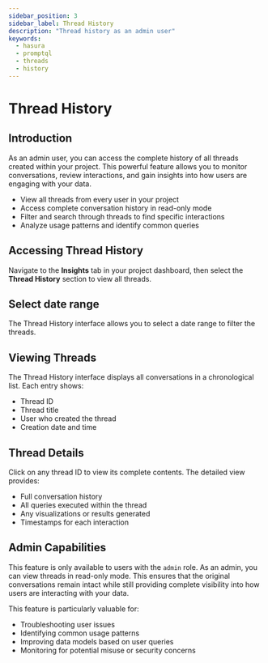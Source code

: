 ```yaml
---
sidebar_position: 3
sidebar_label: Thread History
description: "Thread history as an admin user"
keywords:
  - hasura
  - promptql
  - threads
  - history
---
```



# Thread History

## Introduction

As an admin user, you can access the complete history of all threads created within your project. This powerful feature
allows you to monitor conversations, review interactions, and gain insights into how users are engaging with your data.

- View all threads from every user in your project
- Access complete conversation history in read-only mode
- Filter and search through threads to find specific interactions
- Analyze usage patterns and identify common queries

## Accessing Thread History

Navigate to the **Insights** tab in your project dashboard, then select the **Thread History** section to view all
threads.

<Thumbnail src="/img/get-started/thread-history-1.png" alt="Thread History Location" />

## Select date range

The Thread History interface allows you to select a date range to filter the threads.

<Thumbnail src="/img/get-started/thread-history-2.png" alt="Thread History List" />

## Viewing Threads

The Thread History interface displays all conversations in a chronological list. Each entry shows:

- Thread ID
- Thread title
- User who created the thread
- Creation date and time

<Thumbnail src="/img/get-started/thread-history-3.png" alt="Thread History List" />

## Thread Details

Click on any thread ID to view its complete contents. The detailed view provides:

- Full conversation history
- All queries executed within the thread
- Any visualizations or results generated
- Timestamps for each interaction

<Thumbnail src="/img/get-started/thread-history-4.png" alt="Thread History Detail View" />

## Admin Capabilities

This feature is only available to users with the `admin` role. As an admin, you can view threads in read-only mode. This
ensures that the original conversations remain intact while still providing complete visibility into how users are
interacting with your data.

This feature is particularly valuable for:

- Troubleshooting user issues
- Identifying common usage patterns
- Improving data models based on user queries
- Monitoring for potential misuse or security concerns
